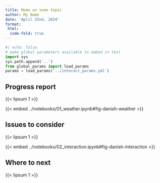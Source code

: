 ```yaml
---
title: Memo on some topic
author: My Name
date: 'April 25nd, 2024'
format:
 html:
  code-fold: true
---
```


```python
#| echo: false
# make global parameters available to embed in text
import sys
sys.path.append('..')
from global_params import load_params
params = load_params('../interact_params.yml')
```


## Progress report

<!-- Dummy text -->
{{< lipsum 1 >}} 

{{< embed ../notebooks/01_weather.ipynb#fig-danish-weather >}}

## Issues to consider

<!-- Dummy text -->
{{< lipsum 1 >}} 

{{< embed ../notebooks/02_interaction.ipynb#fig-danish-interaction >}}

## Where to next

<!-- Dummy text -->
{{< lipsum 1 >}} 
